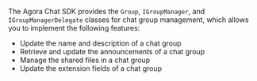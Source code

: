 <PlatformWrapper platform="unity">

The Agora Chat SDK provides the `Group`, `IGroupManager`, and `IGroupManagerDelegate` classes for chat group management, which allows you to implement the following features:

- Update the name and description of a chat group
- Retrieve and update the announcements of a chat group
- Manage the shared files in a chat group
- Update the extension fields of a chat group

</PlatformWrapper>